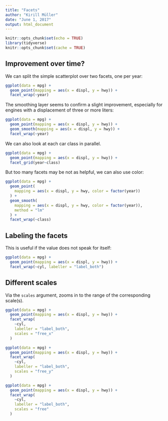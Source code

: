 ```yaml
---
title: "Facets"
author: "Kirill Müller"
date: "June 1, 2017"
output: html_document
---
```


```r
knitr::opts_chunk$set(echo = TRUE)
library(tidyverse)
knitr::opts_chunk$set(cache = TRUE)
```

## Improvement over time?

We can split the simple scatterplot over two facets, one per year:

```r
ggplot(data = mpg) +
  geom_point(mapping = aes(x = displ, y = hwy)) +
  facet_wrap(~year)
```

The smoothing layer seems to confirm a slight improvement, especially for engines with a displacement of three or more liters:

```r
ggplot(data = mpg) +
  geom_point(mapping = aes(x = displ, y = hwy)) +
  geom_smooth(mapping = aes(x = displ, y = hwy)) +
  facet_wrap(~year)
```

We can also look at each car class in parallel.

```r
ggplot(data = mpg) +
  geom_point(mapping = aes(x = displ, y = hwy)) +
  facet_grid(year~class)
```

But too many facets may be not as helpful, we can also use color:

```r
ggplot(data = mpg) +
  geom_point(
    mapping = aes(x = displ, y = hwy, color = factor(year))
  ) +
  geom_smooth(
    mapping = aes(x = displ, y = hwy, color = factor(year)),
    method = "lm"
  ) +
  facet_wrap(~class)
```


## Labeling the facets

This is useful if the value does not speak for itself:

```r
ggplot(data = mpg) +
  geom_point(mapping = aes(x = displ, y = hwy)) +
  facet_wrap(~cyl, labeller = "label_both")
```


## Different scales

Via the `scales` argument, zooms in to the range of the corresponding scale(s).

```r
ggplot(data = mpg) +
  geom_point(mapping = aes(x = displ, y = hwy)) +
  facet_wrap(
    ~cyl,
    labeller = "label_both",
    scales = "free_x"
  )
```

```r
ggplot(data = mpg) +
  geom_point(mapping = aes(x = displ, y = hwy)) +
  facet_wrap(
    ~cyl,
    labeller = "label_both",
    scales = "free_y"
  )
```

```r
ggplot(data = mpg) +
  geom_point(mapping = aes(x = displ, y = hwy)) +
  facet_wrap(
    ~cyl,
    labeller = "label_both",
    scales = "free"
  )
```
